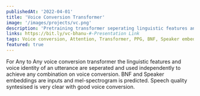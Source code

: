 ```yaml
---
publishedAt: '2022-04-01'
title: 'Voice Conversion Transformer'
image: '/images/projects/vc.png'
description: 'Pretraining transformer seperating linguistic features and voice identity to achieve any to any voice conversion'
links: https://bit.ly/vc-bhanu-#-Presentation Link
tags: Voice conversion, Attention, Transformer, PPG, BNF, Speaker embeddings
featured: true
---
```


For Any to Any voice conversion transformer the linguistic features and voice identity of an utterance are seperated and used independently to achieve any combination on voice conversion. BNF and Speaker embeddings are inputs and mel-spectrogram is predicted. Speech quality syntesised is very clear with good voice conversion.
